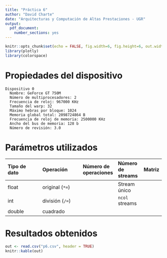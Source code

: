 ```yaml
---
title: "Práctica 6"
author: "David Charte"
date: "Arquitecturas y Computación de Altas Prestaciones - UGR"
output: 
  pdf_document: 
    number_sections: yes
---
```

```r
knitr::opts_chunk$set(echo = FALSE, fig.width=6, fig.height=6, out.width='.5\\textwidth', out.height='.5\\textwidth')
library(plotly)
library(colorspace)
```

# Propiedades del dispositivo

\small

~~~
Dispositivo 0
  Nombre: GeForce GT 750M
  Número de multiprocesadores: 2
  Frecuencia de reloj: 967000 KHz
  Tamaño del warp: 32
  Máximo hebras por bloque: 1024
  Memoria global total: 2098724864 B
  Frecuencia de reloj de memoria: 2500000 KHz
  Ancho del bus de memoria: 128 b
  Número de revisión: 3.0
~~~

\normalsize

# Parámetros utilizados

| Tipo de dato | Operación     | Número de operaciones | Número de streams | Matriz |
|:-------------|:--------------|:-------|:-------|:-|
|float         |original (`*=`)| |Stream único||
|int           |división (`/=`)| |`ncol` streams||
|double        |cuadrado       | | ||

# Resultados obtenidos

```r
out <- read.csv("p6.csv", header = TRUE)
knitr::kable(out)
```

